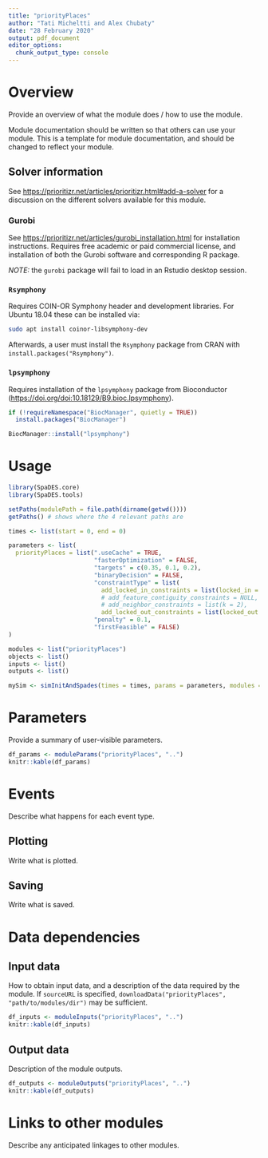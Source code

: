 ```yaml
---
title: "priorityPlaces"
author: "Tati Micheltti and Alex Chubaty"
date: "28 February 2020"
output: pdf_document
editor_options: 
  chunk_output_type: console
---
```


# Overview

Provide an overview of what the module does / how to use the module.

Module documentation should be written so that others can use your module.
This is a template for module documentation, and should be changed to reflect your module.

## Solver information

See <https://prioritizr.net/articles/prioritizr.html#add-a-solver> for a discussion on the different solvers available for this module.

### Gurobi

See <https://prioritizr.net/articles/gurobi_installation.html> for installation instructions.
Requires free academic or paid commercial license, and installation of both the Gurobi software and corresponding R package.

*NOTE:* the `gurobi` package will fail to load in an Rstudio desktop session.

### `Rsymphony`

Requires COIN-OR Symphony header and development libraries.
For Ubuntu 18.04 these can be installed via:

```bash
sudo apt install coinor-libsymphony-dev
```

Afterwards, a user must install the `Rsymphony` package from CRAN with `install.packages("Rsymphony")`.

### `lpsymphony`

Requires installation of the `lpsymphony` package from Bioconductor (<https://doi.org/doi:10.18129/B9.bioc.lpsymphony>).

```r
if (!requireNamespace("BiocManager", quietly = TRUE))
  install.packages("BiocManager")

BiocManager::install("lpsymphony")
```

# Usage

```r
library(SpaDES.core)
library(SpaDES.tools)

setPaths(modulePath = file.path(dirname(getwd())))
getPaths() # shows where the 4 relevant paths are

times <- list(start = 0, end = 0)

parameters <- list(
  priorityPlaces = list(".useCache" = TRUE,
                        "fasterOptimization" = FALSE,
                        "targets" = c(0.35, 0.1, 0.2),
                        "binaryDecision" = FALSE,
                        "constraintType" = list(
                          add_locked_in_constraints = list(locked_in = c(50, 53, 52, 51)),
                          # add_feature_contiguity_constraints = NULL,
                          # add_neighbor_constraints = list(k = 2),
                          add_locked_out_constraints = list(locked_out = c(3, 4, 13, 14))),
                        "penalty" = 0.1,
                        "firstFeasible" = FALSE)
)

modules <- list("priorityPlaces")
objects <- list()
inputs <- list()
outputs <- list()

mySim <- simInitAndSpades(times = times, params = parameters, modules = modules, objects = objects)
```

# Parameters

Provide a summary of user-visible parameters.

```r
df_params <- moduleParams("priorityPlaces", "..")
knitr::kable(df_params)
```

# Events

Describe what happens for each event type.

## Plotting

Write what is plotted.

## Saving

Write what is saved.

# Data dependencies

## Input data

How to obtain input data, and a description of the data required by the module.
If `sourceURL` is specified, `downloadData("priorityPlaces", "path/to/modules/dir")` may be sufficient.

```r
df_inputs <- moduleInputs("priorityPlaces", "..")
knitr::kable(df_inputs)
```

## Output data

Description of the module outputs.

```r
df_outputs <- moduleOutputs("priorityPlaces", "..")
knitr::kable(df_outputs)
```

# Links to other modules

Describe any anticipated linkages to other modules.
